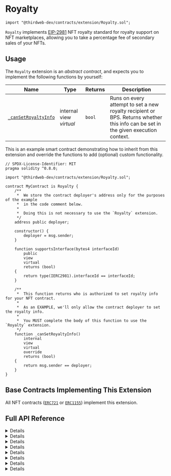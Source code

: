 
# Royalty

```solidity
import "@thirdweb-dev/contracts/extension/Royalty.sol";
```

`Royalty` implements [EIP-2981](https://eips.ethereum.org/EIPS/eip-2981) NFT royalty standard for royalty
support on NFT marketplaces, allowing you to take a percentage fee of secondary sales of your NFTs.

<GithubButtonLink href="https://github.com/thirdweb-dev/contracts/blob/main/contracts/extension/Royalty.sol" />

## Usage

The `Royalty` extension is an _abstract contract_, and expects you to implement the following functions by yourself:

| Name                                                                                   | Type                    | Returns | Description                                                                                                                       |
| -------------------------------------------------------------------------------------- | ----------------------- | ------- | --------------------------------------------------------------------------------------------------------------------------------- |
| [`_canSetRoyaltyInfo`](/contracts/build/extensions/general/Royalty#_cansetroyaltyinfo) | internal view _virtual_ | `bool`  | Runs on every attempt to set a new royalty recipient or BPS. Returns whether this info can be set in the given execution context. |

This is an example smart contract demonstrating how to inherit from this extension and override the functions to add (optional) custom functionality.

```solidity
// SPDX-License-Identifier: MIT
pragma solidity ^0.8.0;

import "@thirdweb-dev/contracts/extension/Royalty.sol";

contract MyContract is Royalty {
    /**
     *  We store the contract deployer's address only for the purposes of the example
     *  in the code comment below.
     *
     *  Doing this is not necessary to use the `Royalty` extension.
     */
    address public deployer;

    constructor() {
        deployer = msg.sender;
    }

    function supportsInterface(bytes4 interfaceId)
        public
        view
        virtual
        returns (bool)
    {
        return type(IERC2981).interfaceId == interfaceId;
    }

    /**
     *  This function returns who is authorized to set royalty info for your NFT contract.
     *
     *  As an EXAMPLE, we'll only allow the contract deployer to set the royalty info.
     *
     *  You MUST complete the body of this function to use the `Royalty` extension.
     */
    function _canSetRoyaltyInfo()
        internal
        view
        virtual
        override
        returns (bool)
    {
        return msg.sender == deployer;
    }
}
```

## Base Contracts Implementing This Extension

All NFT contracts ([`ERC721`](/contracts/build/extensions/erc-721/ERC721) or [`ERC1155`](/contracts/build/extensions/erc-1155/ERC1155)) implement this extension.

## Full API Reference

<Details summary="royaltyInfo">
<div>

```solidity
function royaltyInfo(uint256 tokenId, uint256 salePrice)
    external
    view
    virtual
returns (address receiver, uint256 royaltyAmount)
```

- Returns royalty recipient and amount for a given NFT and its sale price.
- Parameter `tokenId`: The tokenID of the NFT for which to query royalty info.
- Parameter `salePrice`: Sale price of the NFT.

</div>
</Details>

<Details summary="getRoyaltyInfoForToken">
<div>

```solidity
function getRoyaltyInfoForToken(uint256 tokenId) public view override returns (address, uint16);
```

- Returns the royalty recipient and BPS for a given NFT.
- Parameter `tokenId`: The tokenID of the NFT for which to query royalty info.

</div>
</Details>

<Details summary="getDefaultRoyaltyInfo">
<div>

```solidity
function getDefaultRoyaltyInfo() external view override returns (address, uint16);
```

- Returns the default royalty recipient and BPS for the contract's NFTs.

</div>
</Details>

<Details summary="setDefaultRoyaltyInfo">
<div>

```solidity
function setDefaultRoyaltyInfo(address royaltyRecipient, uint256 royaltyBps) external;
```

- Lets an authorized wallet set the default royalty recipient and BPS for the contract's NFT.
- Parameter `royaltyRecipient`: The address to set as the new default royalty recipient.
- Parameter `royaltyBps`: The value to set as the new default royalty BPS.
- The `_canSetRoyaltyInfo` function is run on every call to this function. If the return value of `_canSetRoyaltyInfo` is `false`, the `setDefaultRoyaltyInfo` call will revert.

</div>
</Details>

<Details summary="setRoyaltyInfoForToken">
<div>

```solidity
function setRoyaltyInfoForToken(
    uint256 tokenId,
    address recipient,
    uint256 bps
) external
```

- Lets an authorized wallet set the royalty recipient and BPS for a particular NFT of the contract.
- Parameter `tokenId`: The tokenId of the NFT for which to set royalty info.
- Parameter `recipient`: The address to set as the new royalty recipient for the NFT.
- Parameter `bps`: The value to set as the new royalty BPS for the NFT.
- The `_canSetRoyaltyInfo` function is run on every call to this function. If the return value of `_canSetRoyaltyInfo` is `false`, the `setRoyaltyInfoForToken` call will revert.

</div>
</Details>

<Details summary="_setupDefaultRoyaltyInfo">
<div>

```solidity
function _setupDefaultRoyaltyInfo(address royaltyRecipient, uint256 royaltyBps) internal;
```

- Sets the default royalty recipient and BPS for the contract's NFT.
- Parameter `royaltyRecipient`: The address to set as the new default royalty recipient.
- Parameter `royaltyBps`: The value to set as the new default royalty BPS.
- The `_canSetRoyaltyInfo` function is _not_ run on a call to this function.

</div>
</Details>

<Details summary="_setupRoyaltyInfoForToken">
<div>

```solidity
function _setupDefaultRoyaltyInfo(address royaltyRecipient, uint256 royaltyBps) internal;
```

- Sets the royalty recipient and BPS for a particular NFT of the contract.
- Parameter `tokenId`: The tokenId of the NFT for which to set royalty info.
- Parameter `recipient`: The address to set as the new royalty recipient for the NFT.
- Parameter `bps`: The value to set as the new royalty BPS for the NFT.
- The `_canSetRoyaltyInfo` function is _not_ run on a call to this function.

</div>
</Details>

<Details summary="_canSetRoyaltyInfo">
<div>

```solidity
function _canSetRoyaltyInfo() internal view virtual returns (bool);
```

- Runs on every `setDefaultRoyaltyInfo` and `setRoyaltyInfoForToken` function calls.
- Returns whether the relevant royalty info can be set in the given execution context.
- For example, this function can check whether the wallet calling `setDefaultRoyaltyInfo` is the contract owner, and enforce that only the owner should be able to successfully call `setDefaultRoyaltyInfo`.

</div>
</Details>
